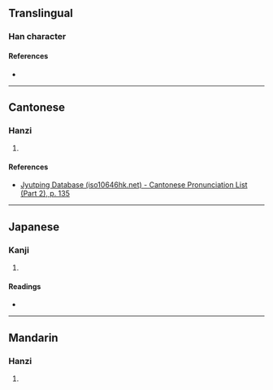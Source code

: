 {{character info/new}}
==Translingual==

===Han character===
{{Han char|rn=78|rad=歹|as=05|sn=9|four=|canj=MNHQM|ids=⿰歹生}}

====References====
* {{Han ref|kx=0579.540|dkj=16420|dj=0972.090|hdz=21383.190|uh=6B85|ud=27525}}

----

==Cantonese==

===Hanzi===
{{yue-hanzi|jyut=[[sang1]]|y=sang1}}

# {{defn|lang=yue|sort=歹05}}

====References====
* [http://www.iso10646hk.net/jp/document/download.jsp Jyutping Database (iso10646hk.net) - Cantonese Pronunciation List (Part 2), p. 135]

----

==Japanese==

===Kanji===
{{ja-kanji|grade=|rs=歹05}}

# {{defn|lang=ja|sort=歹05}}

====Readings====
* {{ja-readings|on=[[そう]] (sō), [[しょう]] (shō)|kun=[[よみがえる]] (yomigaeru)}}

----

==Mandarin==

===Hanzi===
{{cmn-hanzi|pin=[[shēng]] ([[sheng1]])|wg=sheng<sup>1</sup>}}

# {{defn|lang=cmn|sort=歹05}}